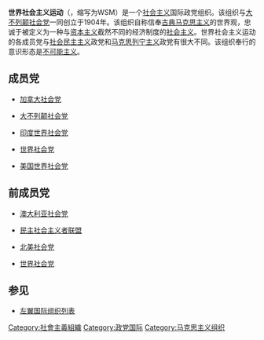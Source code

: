 '''世界社会主义运动'''（{{lang-en|The World Socialist Movement}}，缩写为WSM）是一个[[社会主义|社会主义]]国际政党组织。该组织与[[大不列颠社会党|大不列颠社会党]]一同创立于1904年。该组织自称信奉[[古典马克思主义|古典马克思主义]]的世界观，忠诚于被定义为一种与[[资本主义|资本主义]]截然不同的经济制度的[[社会主义|社会主义]]。世界社会主义运动的各成员党与[[社会民主主义|社会民主主义]]政党和[[马克思列宁主义|马克思列宁主义]]政党有很大不同。该组织奉行的意识形态是[[不可能主义|不可能主义]]。

==成员党==
*{{加拿大}} [[加拿大社会党|加拿大社会党]]
*{{英国}} [[大不列颠社会党|大不列颠社会党]]
*{{印度}} [[印度世界社会党|印度世界社会党]]
*{{新西兰}} [[世界社会党_(新西兰)|世界社会党]]
*{{美国}} [[美国世界社会党|美国世界社会党]]

==前成员党==
*{{澳大利亚}} [[澳大利亚社会党_(1930年)|澳大利亚社会党]]
*{{奥地利}} [[民主社会主义者联盟|民主社会主义者联盟]]
*{{加拿大}} [[北美社会党|北美社会党]]
*{{flag|爱尔兰}} [[世界社会党_(爱尔兰)|世界社会党]]

==参见==
*[[左翼国际组织列表|左翼国际组织列表]]
[[Category:社會主義組織|Category:社會主義組織]]
[[Category:政党国际|Category:政党国际]]
[[Category:马克思主义组织|Category:马克思主义组织]]